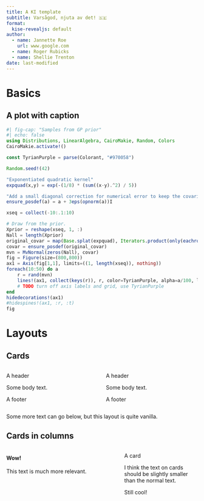 ```yaml
---
title: A KI template
subtitle: Varsågod, njuta av det! 🇸🇪
format:
  kise-revealjs: default
author:
  - name: Jannette Roe
    url: www.google.com
  - name: Roger Rubicks
  - name: Shellie Trenton
date: last-modified
---
```


# Basics

## A plot with caption

```julia
#| fig-cap: "Samples from GP prior"
#| echo: false
using Distributions, LinearAlgebra, CairoMakie, Random, Colors
CairoMakie.activate!()

const TyrianPurple = parse(Colorant, "#970058")

Random.seed!(42)

"Exponentiated quadratic kernel"
expquad(x,y) = exp(-(1/8) * (sum((x-y).^2) / 5))

"Add a small diagonal correction for numerical error to keep the covariance matrix positive definite."
ensure_posdef(a) = a + 3eps(opnorm(a))I

xseq = collect(-10:.1:10)

# Draw from the prior.
Xprior = reshape(xseq, 1, :)
Nall = length(Xprior)
original_covar = map(Base.splat(expquad), Iterators.product(only(eachrow(Xprior)), only(eachrow(Xprior))))
covar = ensure_posdef(original_covar)
mvn = MvNormal(zeros(Nall), covar)
fig = Figure(size=(800,800))
ax1 = Axis(fig[1,1], limits=((1, length(xseq)), nothing))
foreach(10:50) do a
    r = rand(mvn)
    lines!(ax1, collect(keys(r)), r, color=TyrianPurple, alpha=a/100, linewidth=0.7)
    # TODO turn off axis labels and grid, use TyrianPurple
end
hidedecorations!(ax1)
#hidespines!(ax1, :r, :t)
fig
```

# Layouts

## Cards

::: {.columns}

::: {.column width=50%}

::: {.card}

::: {.card-header}
A header
:::

::: {.card-body}
Some body text.
:::

::: {.card-footer}
A footer
:::

:::
:::

::: {.column width=50%}
::: {.card}

::: {.card-header}
A header
:::

::: {.card-body}
Some body text.
:::

::: {.card-footer}
A footer
:::

:::

:::

:::

Some more text can go below, but this layout is quite vanilla.

## Cards in columns

::: {.columns}

::: {.column width=60%}
#### Wow!

This text is much more relevant.
:::

::: {.column width=40%}

::: {.card}

::: {.card-header}
A card
:::

::: {.card-body}
I think the text on cards should be slightly smaller than the normal text.
:::

::: {.card-footer}
Still cool!
:::

:::

:::

:::